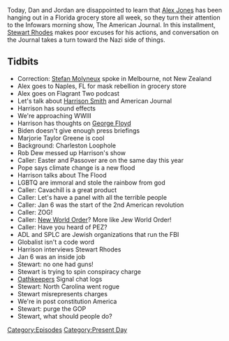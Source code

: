 {{DEFAULTSORT:
    #_EPISODE_0539:March 10, 2021
}}{{Episode
    | title           = March 10, 2021
    | caption         = Listen to this episode on [https://knowledgefight.libsyn.com/539-march-10-2021 Libsyn] [https://open.spotify.com/episode/0KigfCTHcA3oUNvZ8H3Zy5 Spotify], Read the [[Transcript/539: March 10, 2021|Unofficial Transcript]]
    | episodeNumber   = 539
    | length          = 01:26:10
    | airDate         = March 12, 2021
    | coverageDate    = March 10, 2021
    | episodeType     = [[:Category:Present Day|Present Day]]
    | appearance      = [[Harrison Smith]], [[George Floyd]], [[Marjorie Taylor Greene]], [[Rob Dew]], [[Stewart Rhodes]]
    | previousEpisode = [[538: March 2, 2021]]
    | nextEpisode     = [[540: March 15-16, 2021]]
}}

{{Stub}}

Today, Dan and Jordan are disappointed to learn that [[Alex Jones]] has been hanging out in a Florida grocery store all week, so they turn their attention to the Infowars morning show, The American Journal. In this installment, [[Stewart Rhodes]] makes poor excuses for his actions, and conversation on the Journal takes a turn toward the Nazi side of things.

==Tidbits==

*Correction: [[Stefan Molyneux]] spoke in Melbourne, not New Zealand
*Alex goes to Naples, FL for mask rebellion in grocery store
*Alex goes on Flagrant Two podcast
*Let's talk about [[Harrison Smith]] and American Journal
*Harrison has sound effects
*We're approaching WWIII
*Harrison has thoughts on [[George Floyd]]
*Biden doesn't give enough press briefings
*Marjorie Taylor Greene is cool
*Background: Charleston Loophole
*Rob Dew messed up Harrison's show
*Caller: Easter and Passover are on the same day this year
*Pope says climate change is a new flood
*Harrison talks about The Flood
*LGBTQ are immoral and stole the rainbow from god
*Caller: Cavachill is a great product
*Caller: Let's have a panel with all the terrible people
*Caller: Jan 6 was the start of the 2nd American revolution
*Caller: ZOG!
*Caller: [[New World Order]]? More like Jew World Order!
*Caller: Have you heard of PEZ?
*ADL and SPLC are Jewish organizations that run the FBI
*Globalist isn't a code word
*Harrison interviews Stewart Rhodes
*Jan 6 was an inside job
*Stewart: no one had guns!
*Stewart is trying to spin conspiracy charge
*[[Oathkeepers]] Signal chat logs
*Stewart: North Carolina went rogue
*Stewart misrepresents charges
*We're in post constitution America
*Stewart: purge the GOP
*Stewart, what should people do?

[[Category:Episodes]]
[[Category:Present Day]]
